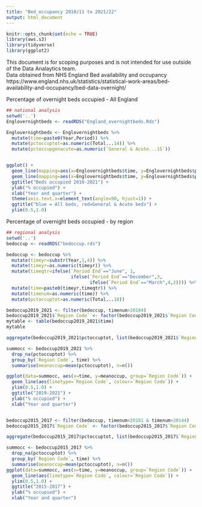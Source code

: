 ```yaml
---
title: "Bed_occupancy 2010/11 to 2021/22"
output: html_document
---
```


```r
knitr::opts_chunk$set(echo = TRUE)
library(aws.s3)
library(tidyverse)
library(ggplot2)
```

This document is for scoping purposes and is not intended for use outside of the Data Analaytics team.\
Data obtained from NHS England Bed availability and occupancy https://www.england.nhs.uk/statistics/statistical-work-areas/bed-availability-and-occupancy/bed-data-overnight/

Percentage of overnight beds occupied - All England

```r
## national analysis
setwd('..')
Englovernightbeds <- readRDS("England_overnightbeds.Rds")

Englovernightbeds <- Englovernightbeds %>%
  mutate(time=paste0(Year,Period)) %>%
  mutate(pctoccuptot=as.numeric(Total...14)) %>%
  mutate(pctoccupgenacute=as.numeric(`General & Acute...15`))


ggplot() +
  geom_line(mapping=aes(x=Englovernightbeds$time, y=Englovernightbeds$pctoccuptot), color="blue", group=1) +
  geom_line(mapping=aes(x=Englovernightbeds$time, y=Englovernightbeds$pctoccupgenacute), color="red", group=1) +
  ggtitle("Beds occupied 2010-2021") + 
  ylab("% occupied") +
  xlab("Year and quarter") +
  theme(axis.text.x=element_text(angle=90, hjust=1)) +
  ggtitle("blue = All beds, red=General & Acute beds") +
  ylim(0.5,1.0)

```

Percentage of overnight beds occupied - by region

```r
## regional analysis
setwd('..')
bedoccup <- readRDS("bedoccup.rds")

bedoccup <- bedoccup %>%
  mutate(timeyr=substr(Year,1,4)) %>%
  mutate(timeyr=as.numeric(timeyr)) %>%
  mutate(timeqtr=ifelse(`Period End`=="June", 1,
                        ifelse(`Period End`=="December",3,
                               ifelse(`Period End`=="March",4,2)))) %>%
  mutate(time=paste0(timeyr,timeqtr)) %>%
  mutate(timenum=as.numeric(time)) %>%
  mutate(pctoccuptot=as.numeric(Total...18))

bedoccup2019_2021 <- filter(bedoccup, timenum>20184)
bedoccup2019_2021$`Region Code` <- factor(bedoccup2019_2021$`Region Code`, labels=c("London", "Southwest", "Southeast", "Midlands", "East", "Northwest", "Northeast"))
mytable <- table(bedoccup2019_2021$time)
mytable

aggregate(bedoccup2019_2021$pctoccuptot, list(bedoccup2019_2021$`Region Code`), FUN=mean, na.rm=TRUE)

summocc <- bedoccup2019_2021 %>%
  drop_na(pctoccuptot) %>%
  group_by(`Region Code`, time) %>%
  summarise(meanoccup=mean(pctoccuptot), n=n())

ggplot(data=summocc, aes(x=time, y=meanoccup, group=`Region Code`)) +
  geom_line(aes(linetype=`Region Code`, colour=`Region Code`)) +
  ylim(0.5,1.0) +
  ggtitle("2019-2021") +
  ylab("% occupied") +
  xlab("Year and quarter") 


bedoccup2015_2017 <- filter(bedoccup, timenum<20181 & timenum>20144)
bedoccup2015_2017$`Region Code` <- factor(bedoccup2015_2017$`Region Code`, labels=c("North", "Mids & East", "London", "South"))

aggregate(bedoccup2015_2017$pctoccuptot, list(bedoccup2015_2017$`Region Code`), FUN=mean, na.rm=TRUE)

summocc <- bedoccup2015_2017 %>%
  drop_na(pctoccuptot) %>%
  group_by(`Region Code`, time) %>%
  summarise(meanoccup=mean(pctoccuptot), n=n())
ggplot(data=summocc, aes(x=time, y=meanoccup, group=`Region Code`)) +
  geom_line(aes(linetype=`Region Code`, colour=`Region Code`)) +
  ylim(0.5,1.0) +
  ggtitle("2015-2017") +
  ylab("% occupied") +
  xlab("Year and quarter")



```


